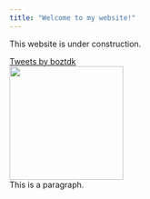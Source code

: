 ```yaml
---
title: "Welcome to my website!"
---
```


This website is under construction.






<div align="right">
  <a class="twitter-timeline" data-width="200"  data-height="800" href="https://twitter.com/boztdk?ref_src=twsrc%5Etfw">Tweets by boztdk</a> <script 
async src="https://platform.twitter.com/widgets.js" charset="utf-8"></script>
</div>


<aside align="left">
<img src="cartoon.png" width=200>
</aside>



<aside align="left">
This is a paragraph.
</aside>













